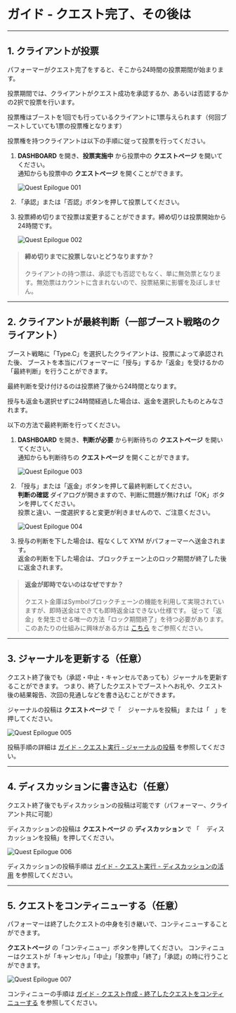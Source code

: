 # ガイド - クエスト完了、その後は

---

## 1. クライアントが投票

パフォーマーがクエスト完了をすると、そこから24時間の投票期間が始まります。

投票期間では、クライアントがクエスト成功を承認するか、あるいは否認するかの2択で投票を行います。

投票権はブーストを1回でも行っているクライアントに1票与えられます（何回ブーストしていても1票の投票権となります）

投票権を持つクライアントは以下の手順に従って投票を行ってください。

1. **DASHBOARD** を開き、**投票実施中** から投票中の **クエストページ** を開いてください。<br />
   通知からも投票中の **クエストページ** を開くことができます。

   ![Quest Epilogue 001](/user-manual/ja/guide/quest-epilogue-001.png)

2. 「承認」または「否認」ボタンを押して投票してください。
3. 投票締め切りまで投票は変更することができます。締め切りは投票開始から24時間です。

   ![Quest Epilogue 002](/user-manual/ja/guide/quest-epilogue-002.png)

> #### 締め切りまでに投票しないとどうなりますか？
>
> クライアントの持つ票は、承認でも否認でもなく、単に無効票となります。無効票はカウントに含まれないので、投票結果に影響を及ぼしません。

---

## 2. クライアントが最終判断（一部ブースト戦略のクライアント）

ブースト戦略に「Type.C」を選択したクライアントは、投票によって承認された後、
ブーストを本当にパフォーマーに「授与」するか「返金」を受けるかの「最終判断」を行うことができます。

最終判断を受け付けるのは投票終了後から24時間となります。

授与も返金も選択せずに24時間経過した場合は、返金を選択したものとみなされます。

以下の方法で最終判断を行ってください。

1. **DASHBOARD** を開き、**判断が必要** から判断待ちの **クエストページ** を開いてください。<br />
   通知からも判断待ちの **クエストページ** を開くことができます。

   ![Quest Epilogue 003](/user-manual/ja/guide/quest-epilogue-003.png)

2. 「授与」または「返金」ボタンを押して最終判断してください。<br />
   **判断の確認** ダイアログが開きますので、判断に問題が無ければ「OK」ボタンを押してください。<br />
   投票と違い、一度選択すると変更が利きませんので、ご注意ください。

   ![Quest Epilogue 004](/user-manual/ja/guide/quest-epilogue-004.png)

3. 授与の判断を下した場合は、程なくして XYM がパフォーマーへ送金されます。<br />
   返金の判断を下した場合は、ブロックチェーン上のロック期間が終了した後に返金されます。<br />

> #### 返金が即時でないのはなぜですか？
>
> クエスト金庫はSymbolブロックチェーンの機能を利用して実現されていますが、即時送金はできても即時返金はできない仕様です。
> 従って「返金」を発生させる唯一の方法「ロック期間終了」を待つ必要があります。<br />
> このあたりの仕組みに興味がある方は [こちら](/docs/supplement/symbol-blockchain) をご参照ください。

---

## 3. ジャーナルを更新する（任意）

クエスト終了後でも（承認・中止・キャンセルであっても）ジャーナルを更新することができます。
つまり、終了したクエストでブーストへお礼や、クエスト後の結果報告、次回の見通しなどを書き込むことができます。

ジャーナルの投稿は **クエストページ** で「<img src="/user-manual/edit-regular.svg" className="inline" height="12" /> ジャーナルを投稿」
または「<img src="/user-manual/plus-solid.svg" className="inline" height="12" />」を押してください。

![Quest Epilogue 005](/user-manual/ja/guide/quest-epilogue-005.png)

投稿手順の詳細は [ガイド - クエスト実行 - ジャーナルの投稿](/docs/guide/quest-performance#post-journal) を参照してください。

---

## 4. ディスカッションに書き込む（任意）

クエスト終了後でもディスカッションの投稿は可能です（パフォーマー、クライアント共に可能）

ディスカッションの投稿は **クエストページ** の **ディスカッション** で
「<img src="/user-manual/edit-regular.svg" className="inline" height="12" /> ディスカッションを投稿」を押してください。

![Quest Epilogue 006](/user-manual/ja/guide/quest-epilogue-006.png)

ディスカッションの投稿手順は [ガイド - クエスト実行 - ディスカッションの活用](/docs/guide/quest-performance) を参照してください。

---

## 5. クエストをコンティニューする（任意）

パフォーマーは終了したクエストの中身を引き継いで、コンティニューすることができます。

**クエストページ** の「コンティニュー」ボタンを押してください。
コンティニューはクエストが「キャンセル」「中止」「投票中」「終了」「承認」の時に行うことができます。

![Quest Epilogue 007](/user-manual/ja/guide/quest-epilogue-007.png)

コンティニューの手順は [ガイド - クエスト作成 - 終了したクエストをコンティニューする](/docs/guide/quest-creation#continue) を参照してください。

